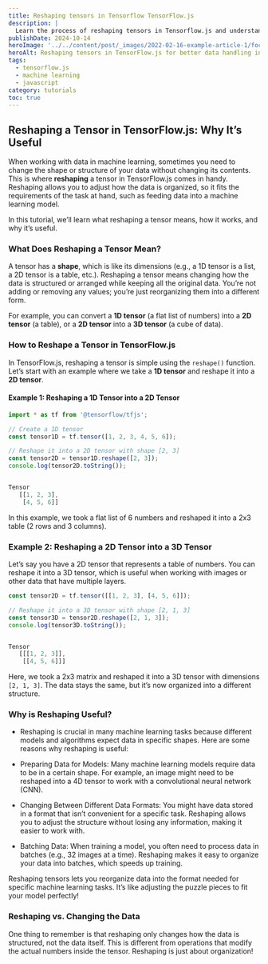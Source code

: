 ```yaml
---
title: Reshaping tensors in Tensorflow TensorFlow.js
description: |
  Learn the process of reshaping tensors in Tensorflow.js and understand why its useful for machine learning tasks.A simple guides with examples.
publishDate: 2024-10-14
heroImage: '../../content/post/_images/2022-02-16-example-article-1/focus6.png'
heroAlt: Reshaping tensors in TensorFlow.js for better data handling in machine learning.
tags:
  - tensorflow.js
  - machine learning
  - javascript
category: tutorials
toc: true
---
```





## Reshaping a Tensor in TensorFlow.js: Why It’s Useful

When working with data in machine learning, sometimes you need to change the shape or structure of your data without changing its contents. This is where **reshaping** a tensor in TensorFlow.js comes in handy. Reshaping allows you to adjust how the data is organized, so it fits the requirements of the task at hand, such as feeding data into a machine learning model.

In this tutorial, we’ll learn what reshaping a tensor means, how it works, and why it’s useful.

### What Does Reshaping a Tensor Mean?

A tensor has a **shape**, which is like its dimensions (e.g., a 1D tensor is a list, a 2D tensor is a table, etc.). Reshaping a tensor means changing how the data is structured or arranged while keeping all the original data. You’re not adding or removing any values; you’re just reorganizing them into a different form.

For example, you can convert a **1D tensor** (a flat list of numbers) into a **2D tensor** (a table), or a **2D tensor** into a **3D tensor** (a cube of data).

### How to Reshape a Tensor in TensorFlow.js

In TensorFlow.js, reshaping a tensor is simple using the `reshape()` function. Let’s start with an example where we take a **1D tensor** and reshape it into a **2D tensor**.

#### Example 1: Reshaping a 1D Tensor into a 2D Tensor

```js title="Reshaping a 1D Tensor into a 2D Tensor"
import * as tf from '@tensorflow/tfjs';

// Create a 1D tensor
const tensor1D = tf.tensor([1, 2, 3, 4, 5, 6]);

// Reshape it into a 2D tensor with shape [2, 3]
const tensor2D = tensor1D.reshape([2, 3]);
console.log(tensor2D.toString());
```

```js

Tensor
   [[1, 2, 3],
    [4, 5, 6]]
```
In this example, we took a flat list of 6 numbers and reshaped it into a 2x3 table (2 rows and 3 columns).

### Example 2: Reshaping a 2D Tensor into a 3D Tensor
Let’s say you have a 2D tensor that represents a table of numbers. You can reshape it into a 3D tensor, which is useful when working with images or other data that have multiple layers.

```js
const tensor2D = tf.tensor([[1, 2, 3], [4, 5, 6]]);

// Reshape it into a 3D tensor with shape [2, 1, 3]
const tensor3D = tensor2D.reshape([2, 1, 3]);
console.log(tensor3D.toString());

```

```js

Tensor
   [[[1, 2, 3]],
    [[4, 5, 6]]]
```

Here, we took a 2x3 matrix and reshaped it into a 3D tensor with dimensions `[2, 1, 3]`. The data stays the same, but it’s now organized into a different structure.

### Why is Reshaping Useful?

- Reshaping is crucial in many machine learning tasks because different models and algorithms expect data in specific shapes. Here are some reasons why reshaping is useful:

- Preparing Data for Models: Many machine learning models require data to be in a certain shape. For example, an image might need to be reshaped into a 4D tensor to work with a convolutional neural network (CNN).

- Changing Between Different Data Formats: You might have data stored in a format that isn’t convenient for a specific task. Reshaping allows you to adjust the structure without losing any information, making it easier to work with.

- Batching Data: When training a model, you often need to process data in batches (e.g., 32 images at a time). Reshaping makes it easy to organize your data into batches, which speeds up training.

<Alert variant="info" title="Why Reshaping is Important"> Reshaping tensors lets you reorganize data into the format needed for specific machine learning tasks. It’s like adjusting the puzzle pieces to fit your model perfectly! </Alert>

###  Reshaping vs. Changing the Data
One thing to remember is that reshaping only changes how the data is structured, not the data itself. This is different from operations that modify the actual numbers inside the tensor. Reshaping is just about organization!